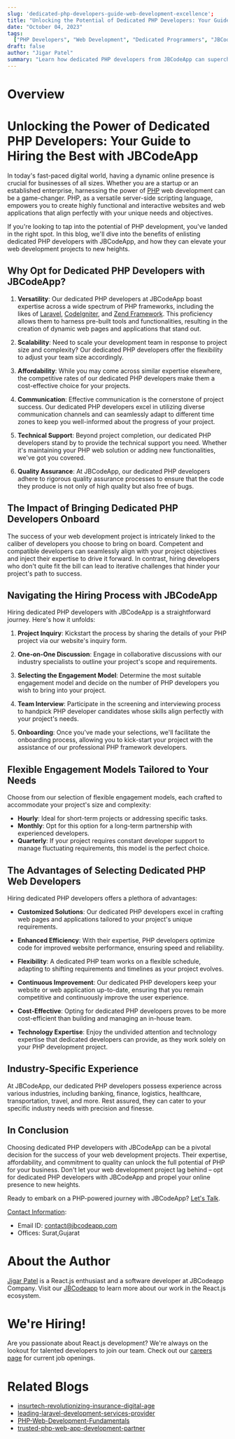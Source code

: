 ```yaml
---
slug: 'dedicated-php-developers-guide-web-development-excellence';
title: "Unlocking the Potential of Dedicated PHP Developers: Your Guide to Web Development Excellence"
date: "October 04, 2023"
tags:
  ["PHP Developers", "Web Development", "Dedicated Programmers", "JBCodeApp"]
draft: false
author: "Jigar Patel"
summary: "Learn how dedicated PHP developers from JBCodeApp can supercharge your web development projects. Explore their expertise, flexible engagement models, and industry-specific experience to unlock the full potential of PHP for your online presence."
---
```


# Overview

<TOCInline toc={props.toc} exclude="Overview" toHeading={2} />

# Unlocking the Power of Dedicated PHP Developers: Your Guide to Hiring the Best with JBCodeApp

In today's fast-paced digital world, having a dynamic online presence is crucial for businesses of all sizes. Whether you are a startup or an established enterprise, harnessing the power of [PHP](https://www.php.net/) web development can be a game-changer. PHP, as a versatile server-side scripting language, empowers you to create highly functional and interactive websites and web applications that align perfectly with your unique needs and objectives.

If you're looking to tap into the potential of PHP development, you've landed in the right spot. In this blog, we'll dive into the benefits of enlisting dedicated PHP developers with JBCodeApp, and how they can elevate your web development projects to new heights.

## Why Opt for Dedicated PHP Developers with JBCodeApp?

1. **Versatility**: Our dedicated PHP developers at JBCodeApp boast expertise across a wide spectrum of PHP frameworks, including the likes of [Laravel](https://laravel.com/), [CodeIgniter](https://codeigniter.com/), and [Zend Framework](https://framework.zend.com/). This proficiency allows them to harness pre-built tools and functionalities, resulting in the creation of dynamic web pages and applications that stand out.

2. **Scalability**: Need to scale your development team in response to project size and complexity? Our dedicated PHP developers offer the flexibility to adjust your team size accordingly.

3. **Affordability**: While you may come across similar expertise elsewhere, the competitive rates of our dedicated PHP developers make them a cost-effective choice for your projects.

4. **Communication**: Effective communication is the cornerstone of project success. Our dedicated PHP developers excel in utilizing diverse communication channels and can seamlessly adapt to different time zones to keep you well-informed about the progress of your project.

5. **Technical Support**: Beyond project completion, our dedicated PHP developers stand by to provide the technical support you need. Whether it's maintaining your PHP web solution or adding new functionalities, we've got you covered.

6. **Quality Assurance**: At JBCodeApp, our dedicated PHP developers adhere to rigorous quality assurance processes to ensure that the code they produce is not only of high quality but also free of bugs.

## The Impact of Bringing Dedicated PHP Developers Onboard

The success of your web development project is intricately linked to the caliber of developers you choose to bring on board. Competent and compatible developers can seamlessly align with your project objectives and inject their expertise to drive it forward. In contrast, hiring developers who don't quite fit the bill can lead to iterative challenges that hinder your project's path to success.

## Navigating the Hiring Process with JBCodeApp

Hiring dedicated PHP developers with JBCodeApp is a straightforward journey. Here's how it unfolds:

1. **Project Inquiry**: Kickstart the process by sharing the details of your PHP project via our website's inquiry form.

2. **One-on-One Discussion**: Engage in collaborative discussions with our industry specialists to outline your project's scope and requirements.

3. **Selecting the Engagement Model**: Determine the most suitable engagement model and decide on the number of PHP developers you wish to bring into your project.

4. **Team Interview**: Participate in the screening and interviewing process to handpick PHP developer candidates whose skills align perfectly with your project's needs.

5. **Onboarding**: Once you've made your selections, we'll facilitate the onboarding process, allowing you to kick-start your project with the assistance of our professional PHP framework developers.

## Flexible Engagement Models Tailored to Your Needs

Choose from our selection of flexible engagement models, each crafted to accommodate your project's size and complexity:

- **Hourly**: Ideal for short-term projects or addressing specific tasks.
- **Monthly**: Opt for this option for a long-term partnership with experienced developers.
- **Quarterly**: If your project requires constant developer support to manage fluctuating requirements, this model is the perfect choice.

## The Advantages of Selecting Dedicated PHP Web Developers

Hiring dedicated PHP developers offers a plethora of advantages:

- **Customized Solutions**: Our dedicated PHP developers excel in crafting web pages and applications tailored to your project's unique requirements.

- **Enhanced Efficiency**: With their expertise, PHP developers optimize code for improved website performance, ensuring speed and reliability.

- **Flexibility**: A dedicated PHP team works on a flexible schedule, adapting to shifting requirements and timelines as your project evolves.

- **Continuous Improvement**: Our dedicated PHP developers keep your website or web application up-to-date, ensuring that you remain competitive and continuously improve the user experience.

- **Cost-Effective**: Opting for dedicated PHP developers proves to be more cost-efficient than building and managing an in-house team.

- **Technology Expertise**: Enjoy the undivided attention and technology expertise that dedicated developers can provide, as they work solely on your PHP development project.

## Industry-Specific Experience

At JBCodeApp, our dedicated PHP developers possess experience across various industries, including banking, finance, logistics, healthcare, transportation, travel, and more. Rest assured, they can cater to your specific industry needs with precision and finesse.

## In Conclusion

Choosing dedicated PHP developers with JBCodeApp can be a pivotal decision for the success of your web development projects. Their expertise, affordability, and commitment to quality can unlock the full potential of PHP for your business. Don't let your web development project lag behind – opt for dedicated PHP developers with JBCodeApp and propel your online presence to new heights.

Ready to embark on a PHP-powered journey with JBCodeApp? [Let's Talk](https://jbcodeapp.com/contact).

[Contact Information](https://jbcodeapp.com/contact):

- Email ID: [contact@jbcodeapp.com](mailto:contact@jbcodeapp.com)
- Offices: Surat,Gujarat

# About the Author

[Jigar Patel](https://expertlaravel.com) is a React.js enthusiast and a software developer at JBCodeapp Company. Visit our [JBCodeapp](https://jbcodeapp.com) to learn more about our work in the React.js ecosystem.

# We're Hiring!

Are you passionate about React.js development? We're always on the lookout for talented developers to join our team. Check out our [careers page](https://jbcodeapp.com) for current job openings.

# Related Blogs

- [insurtech-revolutionizing-insurance-digital-age](insurtech-revolutionizing-insurance-digital-age.mdx)
- [leading-laravel-development-services-provider](leading-laravel-development-services-provider.mdx)
- [PHP-Web-Development-Fundamentals](PHP-Web-Development-Fundamentals.mdx)
- [trusted-php-web-app-development-partner](trusted-php-web-app-development-partner.mdx)
